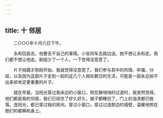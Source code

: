 ```yaml
---
---
---
```

title: 十 邻居
---




　　二○○○年十月六日下午。

　　永和回昌吉。他要去干自己的事情。小张同车去路边送。她不想让永和走。我们都不想让他走。剧组少了一个人，一下觉得没意思了。

　　片子拍摄才刚刚开始，我就觉得没意思了。我们参与其中的热情、牢骚、分歧，以及因为这部片子走到一起的这几个人相处数日的生活，可能是一部永远拍不出来却肯定更重要的片子。

　　就在早晨，当阳光穿过我床边的小窗口，照在静悄悄的过道时，我突然觉得，他们都是我的邻居，我们已经住了好久好久，被子都睡旧了，门上的油漆都已脱落。连阳光，都已穿过我的房间，穿过小窗口，穿过过道那边的墙壁，温暖地照在她们的被褥和身上。